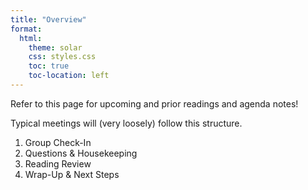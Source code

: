 ```yaml
---
title: "Overview"
format:
  html:
    theme: solar
    css: styles.css
    toc: true
    toc-location: left
---
```


Refer to this page for upcoming and prior readings and agenda notes!

Typical meetings will (very loosely) follow this structure.

1. Group Check-In
2. Questions & Housekeeping
3. Reading Review
4. Wrap-Up & Next Steps